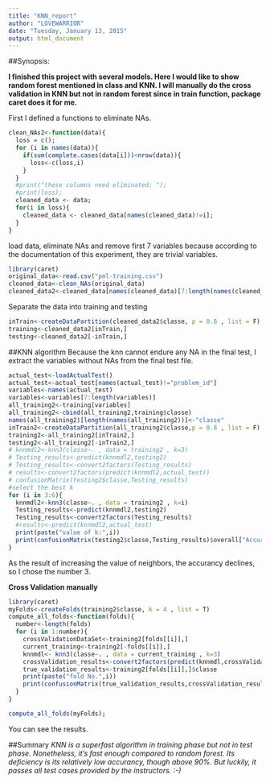 ```yaml
---
title: "KNN_report"
author: "LOVEWARRIOR"
date: "Tuesday, January 13, 2015"
output: html_document
---
```

##Synopsis:

**I finished this project with several models. Here I would like to show random forest mentioned in class and KNN. I will manually do the cross validation in KNN but not in random forest since in train function, package caret does it for me.**

First I defined a functions to eliminate NAs. 

```r
clean_NAs2<-function(data){
  loss = c();
  for (i in names(data)){
    if(sum(complete.cases(data[i]))<nrow(data)){
      loss<-c(loss,i)
    }
  }
  #print("these columns need eliminated: ");
  #print(loss);
  cleaned_data <- data;
  for(i in loss){
    cleaned_data <- cleaned_data[names(cleaned_data)!=i];
  }
}
```

load data, eliminate NAs and remove first 7 variables because according to the documentation of this experiment, they are trivial variables.

```r
library(caret)
original_data<-read.csv("pml-training.csv")
cleaned_data<-clean_NAs(original_data)
cleaned_data2<-cleaned_data[names(cleaned_data)[7:length(names(cleaned_data))]]

```
Separate the data into training and testing
```r
inTrain<-createDataPartition(cleaned_data2$classe, p = 0.8 , list = F)
training<-cleaned_data2[inTrain,]
testing<-cleaned_data2[-inTrain,]
```

##KNN algorithm
Because the knn cannot endure any NA in the final test, I extract the variables without NAs from the final test file.
```r
actual_test<-loadActualTest()
actual_test<-actual_test[names(actual_test)!="problem_id"]
variables<-names(actual_test)
variables<-variables[7:length(variables)]
all_training2<-training[variables]
all_training2<-cbind(all_training2,training$classe)
names(all_training2)[length(names(all_training2))]<-"classe"
inTrain2<-createDataPartition(all_training2$classe,p = 0.8 , list = F)
training2<-all_training2[inTrain2,]
testing2<-all_training2[-inTrain2,]
# knnmdl2<-knn3(classe~. , data = training2 , k=3)
# Testing_results<-predict(knnmdl2,testing2)
# Testing_results<-convert2factors(Testing_results)
# results<-convert2factors(predict(knnmdl2,actual_test))
# confusionMatrix(testing2$classe,Testing_results)
#select the best k
for (i in 3:6){
  knnmdl2<-knn3(classe~. , data = training2 , k=i)
  Testing_results<-predict(knnmdl2,testing2)
  Testing_results<-convert2factors(Testing_results)
  #results<-predict(knnmdl2,actual_test)
  print(paste("value of k:",i))
  print(confusionMatrix(testing2$classe,Testing_results)$overall["Accuracy"])
}
```

As the result of increasing the value of neighbors, the accurancy declines, so I chose the number 3.


**Cross Validation manually**

```r
library(caret)
myFolds<-createFolds(training2$classe, k = 4 , list = T)
compute_all_folds<-function(folds){
  number<-length(folds)
  for (i in 1:number){
    crossValidationDataSet<-training2[folds[[i]],]
    current_training<-training2[-folds[[i]],]
    knnmdl<- knn3(classe~. , data = current_training , k=3)
    crossValidation_results<-convert2factors(predict(knnmdl,crossValidationDataSet))
    true_validation_results<-training2[folds[[i]],]$classe
    print(paste("fold No.",i))
    print(confusionMatrix(true_validation_results,crossValidation_results)$overall[1])
  }
}

compute_all_folds(myFolds);
```

You can see the results.

##Summary
*KNN is a superfast algorithm in training phase but not in test phase.
Nonetheless, it's fast enough compared to random forest.
Its deficiency is its relatively low accurancy, though above 90%.
But luckily, it passes all test cases provided by the instructors. :-)*


